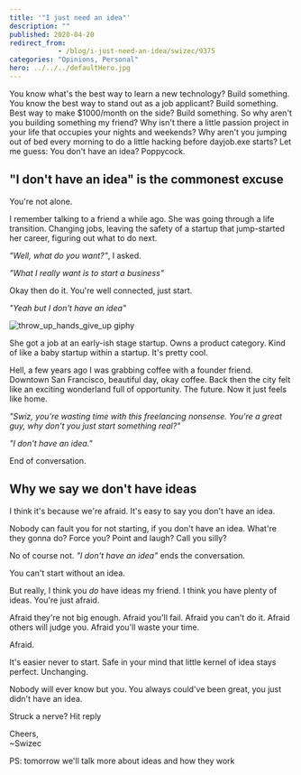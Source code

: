 ```yaml
---
title: '"I just need an idea"'
description: ""
published: 2020-04-20
redirect_from: 
            - /blog/i-just-need-an-idea/swizec/9375
categories: "Opinions, Personal"
hero: ../../../defaultHero.jpg
---
```

You know what&#x27;s the best way to learn a new technology? Build something. You know the best way to stand out as a job applicant? Build something. Best way to make \$1000/month on the side? Build something. So why aren&#x27;t you building something my friend? Why isn&#x27;t there a little passion project in your life that occupies your nights and weekends? Why aren&#x27;t you jumping out of bed every morning to do a little hacking before dayjob.exe starts? Let me guess: You don&#x27;t have an idea? Poppycock.

## &quot;I don&#x27;t have an idea&quot; is the commonest excuse

You&#x27;re not alone.

I remember talking to a friend a while ago. She was going through a life transition. Changing jobs, leaving the safety of a startup that jump-started her career, figuring out what to do next.

_&quot;Well, what do you want?&quot;_, I asked.

_&quot;What I really want is to start a business&quot;_

Okay then do it. You&#x27;re well connected, just start.

_&quot;Yeah but I don&#x27;t have an idea&quot;_

![throw_up_hands_give_up giphy](./img/media-4SZxcPTtlGAZa-giphy.gif)

She got a job at an early-ish stage startup. Owns a product category. Kind of like a baby startup within a startup. It&#x27;s pretty cool.

Hell, a few years ago I was grabbing coffee with a founder friend. Downtown San Francisco, beautiful day, okay coffee. Back then the city felt like an exciting wonderland full of opportunity. The future. Now it just feels like home.

_&quot;Swiz, you&#x27;re wasting time with this freelancing nonsense. You&#x27;re a great guy, why don&#x27;t you just start something real?&quot;_

_&quot;I don&#x27;t have an idea.&quot;_

End of conversation.

## Why we say we don&#x27;t have ideas

I think it&#x27;s because we&#x27;re afraid. It&#x27;s easy to say you don&#x27;t have an idea.

Nobody can fault you for not starting, if you don&#x27;t have an idea. What&#x27;re they gonna do? Force you? Point and laugh? Call you silly?

No of course not. _&quot;I don&#x27;t have an idea&quot;_ ends the conversation.

You can&#x27;t start without an idea.

But really, I think you _do_ have ideas my friend. I think you have plenty of ideas. You&#x27;re just afraid.

Afraid they&#x27;re not big enough. Afraid you&#x27;ll fail. Afraid you can&#x27;t do it. Afraid others will judge you. Afraid you&#x27;ll waste your time.

Afraid.

It&#x27;s easier never to start. Safe in your mind that little kernel of idea stays perfect. Unchanging.

Nobody will ever know but you. You always could&#x27;ve been great, you just didn&#x27;t have an idea.

Struck a nerve? Hit reply

Cheers,  
~Swizec

PS: tomorrow we&#x27;ll talk more about ideas and how they work
